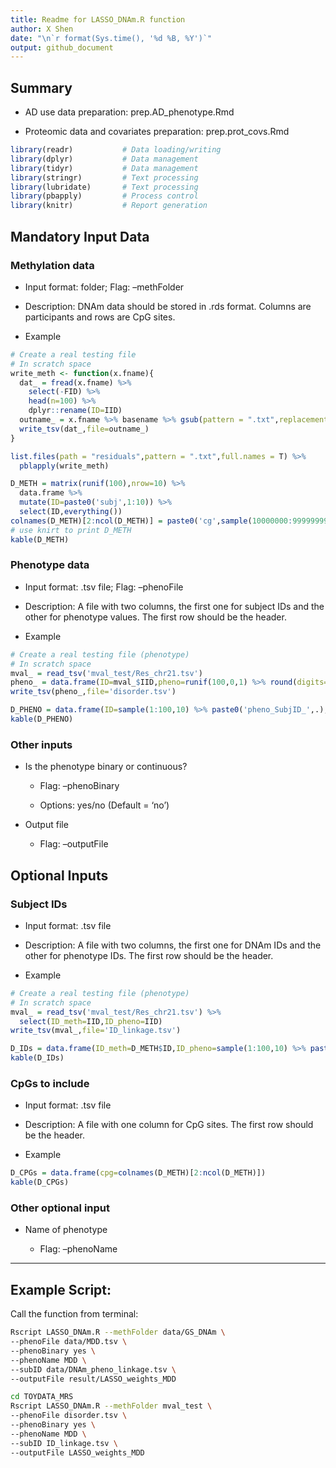 ---
title: Readme for LASSO_DNAm.R function
author: X Shen  
date: "\n`r format(Sys.time(), '%d %B, %Y')`"
output: github_document
---

## Summary

-   AD use data preparation: prep.AD_phenotype.Rmd

-   Proteomic data and covariates preparation: prep.prot_covs.Rmd

```{r libraries, messages=FALSE, echo=F}
library(readr)           # Data loading/writing
library(dplyr)           # Data management
library(tidyr)           # Data management
library(stringr)         # Text processing
library(lubridate)       # Text processing
library(pbapply)         # Process control
library(knitr)           # Report generation
```

## Mandatory Input Data

### Methylation data

-   Input format: folder; Flag: --methFolder

-   Description: DNAm data should be stored in .rds format. Columns are participants and rows are CpG sites.

-   Example

```{r,echo=FALSE,eval=F}
# Create a real testing file
# In scratch space
write_meth <- function(x.fname){
  dat_ = fread(x.fname) %>% 
    select(-FID) %>% 
    head(n=100) %>% 
    dplyr::rename(ID=IID)
  outname_ = x.fname %>% basename %>% gsub(pattern = ".txt",replacement = ".tsv") %>% paste0('mval_test/',.)
  write_tsv(dat_,file=outname_)
}

list.files(path = "residuals",pattern = ".txt",full.names = T) %>% 
  pblapply(write_meth)
```


```{r,echo=FALSE}
D_METH = matrix(runif(100),nrow=10) %>% 
  data.frame %>% 
  mutate(ID=paste0('subj',1:10)) %>% 
  select(ID,everything())
colnames(D_METH)[2:ncol(D_METH)] = paste0('cg',sample(10000000:99999999,size=10))
# use knirt to print D_METH
kable(D_METH)
```

### Phenotype data

-   Input format: .tsv file; Flag: --phenoFile

-   Description: A file with two columns, the first one for subject IDs and the other for phenotype values. The first row should be the header.

-   Example

```{r,echo=FALSE,eval=F}
# Create a real testing file (phenotype)
# In scratch space
mval_ = read_tsv('mval_test/Res_chr21.tsv')
pheno_ = data.frame(ID=mval_$IID,pheno=runif(100,0,1) %>% round(digits=0))
write_tsv(pheno_,file='disorder.tsv')
```


```{r,echo=FALSE}
D_PHENO = data.frame(ID=sample(1:100,10) %>% paste0('pheno_SubjID_',.),pheno=runif(10))
kable(D_PHENO)
```

### Other inputs

-   Is the phenotype binary or continuous?

    -   Flag: --phenoBinary

    -   Options: yes/no (Default = 'no')

-   Output file

    -   Flag: --outputFile

## Optional Inputs

### Subject IDs

-   Input format: .tsv file

-   Description: A file with two columns, the first one for DNAm IDs and the other for phenotype IDs. The first row should be the header.

-   Example

```{r,echo=FALSE,eval=F}
# Create a real testing file (phenotype)
# In scratch space
mval_ = read_tsv('mval_test/Res_chr21.tsv') %>% 
  select(ID_meth=IID,ID_pheno=IID) 
write_tsv(mval_,file='ID_linkage.tsv')
```

```{r,echo=FALSE}
D_IDs = data.frame(ID_meth=D_METH$ID,ID_pheno=sample(1:100,10) %>% paste0('pheno_SubjID_',.))
kable(D_IDs)
```

### CpGs to include

-   Input format: .tsv file

-   Description: A file with one column for CpG sites. The first row should be the header.

-   Example

```{r,echo=FALSE}
D_CPGs = data.frame(cpg=colnames(D_METH)[2:ncol(D_METH)])
kable(D_CPGs)
```

### Other optional input

-   Name of phenotype

    -   Flag: –phenoName

------------------------------------------------------------------------

## Example Script:

Call the function from terminal:

```{bash,eval=F}
Rscript LASSO_DNAm.R --methFolder data/GS_DNAm \
--phenoFile data/MDD.tsv \
--phenoBinary yes \
--phenoName MDD \
--subID data/DNAm_pheno_linkage.tsv \
--outputFile result/LASSO_weights_MDD
```

```{bash,eval=F}
cd TOYDATA_MRS
Rscript LASSO_DNAm.R --methFolder mval_test \
--phenoFile disorder.tsv \
--phenoBinary yes \
--phenoName MDD \
--subID ID_linkage.tsv \
--outputFile LASSO_weights_MDD
```

